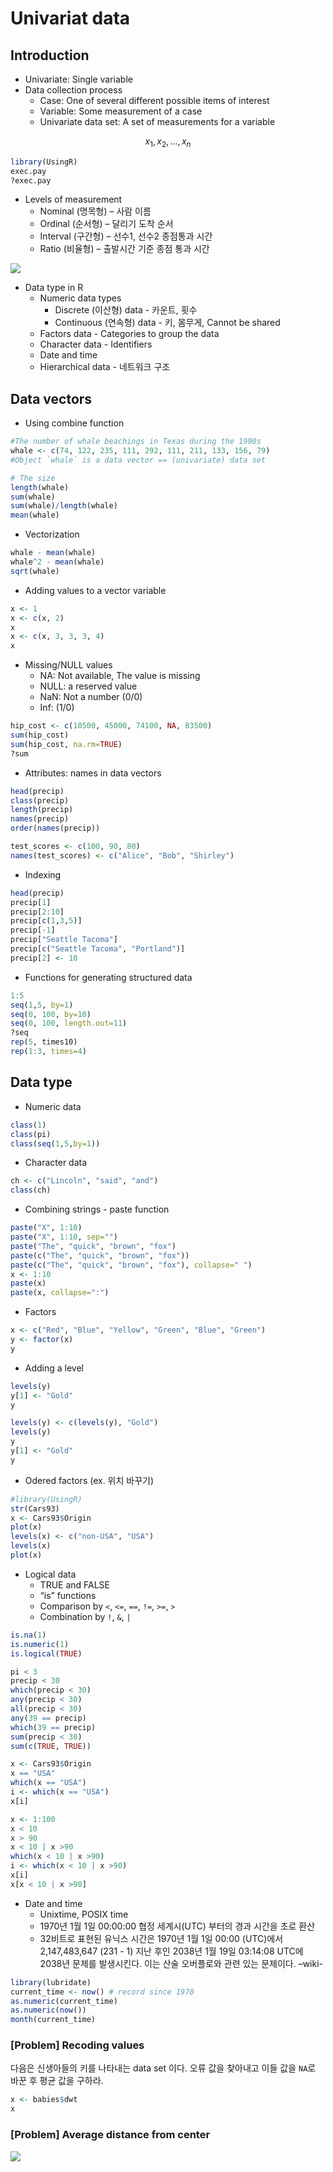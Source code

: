 
# Univariat data

## Introduction

- Univariate: Single variable 
- Data collection process
  - Case: One of several different possible items of interest
  - Variable: Some measurement of a case
  - Univariate data set: A set of measurements for a variable  

$$ x_1, x_2, ..., x_n $$
```r
library(UsingR)
exec.pay
?exec.pay
```


- Levels of measurement 
  + Nominal (명목형) – 사람 이름
  + Ordinal (순서형) – 달리기 도착 순서
  + Interval (구간형) – 선수1, 선수2 종점통과 시간
  + Ratio (비율형) – 출발시간 기준 종점 통과 시간


![](images/02/01.png)

- Data type in R
  + Numeric data types 
    + Discrete (이산형) data - 카운트, 횟수
    + Continuous (연속형) data - 키, 몸무게, Cannot be shared
  + Factors data - Categories to group the data
  + Character data - Identifiers 
  + Date and time
  + Hierarchical data - 네트워크 구조 

## Data vectors

- Using combine function 

```r
#The number of whale beachings in Texas during the 1990s
whale <- c(74, 122, 235, 111, 292, 111, 211, 133, 156, 79)
#Object `whale` is a data vector == (univariate) data set

# The size 
length(whale)
sum(whale)
sum(whale)/length(whale)
mean(whale)
```


- Vectorization

```r
whale - mean(whale)
whale^2 - mean(whale)
sqrt(whale)
```


- Adding values to a vector variable

```r
x <- 1
x <- c(x, 2)
x
x <- c(x, 3, 3, 3, 4)
x
```


- Missing/NULL values
  + NA: Not available, The value is missing 
  + NULL: a reserved value
  + NaN: Not a number (0/0)
  + Inf: (1/0)

```r
hip_cost <- c(10500, 45000, 74100, NA, 83500)
sum(hip_cost)
sum(hip_cost, na.rm=TRUE)
?sum
```

- Attributes: names in data vectors

```r
head(precip)
class(precip)
length(precip)
names(precip)
order(names(precip))

test_scores <- c(100, 90, 80)
names(test_scores) <- c("Alice", "Bob", "Shirley")
```

- Indexing 

```r
head(precip)
precip[1]
precip[2:10]
precip[c(1,3,5)]
precip[-1]
precip["Seattle Tacoma"]
precip[c("Seattle Tacoma", "Portland")]
precip[2] <- 10
```



- Functions for generating structured data

```r
1:5
seq(1,5, by=1)
seq(0, 100, by=10)
seq(0, 100, length.out=11)
?seq
rep(5, times10)
rep(1:3, times=4)
```


## Data type 
 - Numeric data
```r
class(1)
class(pi)
class(seq(1,5,by=1))
```
 
 - Character data
```r
ch <- c("Lincoln", "said", "and")
class(ch)
```
 - Combining strings - paste function
```r
paste("X", 1:10)
paste("X", 1:10, sep="")
paste("The", "quick", "brown", "fox")
paste(c("The", "quick", "brown", "fox"))
paste(c("The", "quick", "brown", "fox"), collapse=" ")
x <- 1:10
paste(x)
paste(x, collapse=":")
```

 - Factors 
```r
x <- c("Red", "Blue", "Yellow", "Green", "Blue", "Green")
y <- factor(x)
y
```
 
- Adding a level 
```r
levels(y)
y[1] <- "Gold"
y
```
```r
levels(y) <- c(levels(y), "Gold")
levels(y)
y
y[1] <- "Gold"
y
```
 - Odered factors (ex. 위치 바꾸기)
 
```r
#library(UsingR)
str(Cars93)
x <- Cars93$Origin
plot(x)
levels(x) <- c("non-USA", "USA")
levels(x)
plot(x)
```
 
 - Logical data
   + TRUE and FALSE
   + "is" functions
   + Comparison by `<`, `<=`, `==`, `!=`, `>=`, `>`
   + Combination by `!`, `&`, `|`

```r
is.na(1)
is.numeric(1)
is.logical(TRUE)

pi < 3
precip < 30
which(precip < 30)
any(precip < 30)
all(precip < 30)
any(39 == precip)
which(39 == precip)
sum(precip < 30)
sum(c(TRUE, TRUE))

x <- Cars93$Origin
x == "USA" 
which(x == "USA")
i <- which(x == "USA")
x[i]

x <- 1:100
x < 10
x > 90
x < 10 | x >90
which(x < 10 | x >90)
i <- which(x < 10 | x >90)
x[i]
x[x < 10 | x >90]
```


- Date and time
  + Unixtime, POSIX time
  + 1970년 1월 1일 00:00:00 협정 세계시(UTC) 부터의 경과 시간을 초로 환산 
  + 32비트로 표현된 유닉스 시간은 1970년 1월 1일 00:00 (UTC)에서 2,147,483,647 (231 - 1) 지난 후인 2038년 1월 19일 03:14:08 UTC에 2038년 문제를 발생시킨다. 이는 산술 오버플로와 관련 있는 문제이다. –wiki- 


```r
library(lubridate)
current_time <- now() # record since 1970
as.numeric(current_time)
as.numeric(now())
month(current_time)
```


### [Problem] Recoding values
다음은 신생아들의 키를 나타내는 data set 이다. 오류 값을 찾아내고 이들 값을 `NA`로 바꾼 후 평균 값을 구하라. 
```r
x <- babies$dwt
x
```


### [Problem] Average distance from center

![](images/02/02.png)

\begin{equation}
(| x_1 - \bar{x} | + |x_2 - \bar{x}| + ... + |x_n - \bar{x}| )/n
\end{equation}












